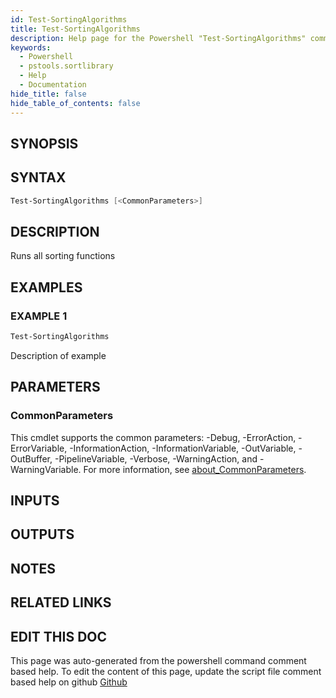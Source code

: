 ```yaml
---
id: Test-SortingAlgorithms
title: Test-SortingAlgorithms
description: Help page for the Powershell "Test-SortingAlgorithms" command
keywords:
  - Powershell
  - pstools.sortlibrary
  - Help
  - Documentation
hide_title: false
hide_table_of_contents: false
---
```


## SYNOPSIS

## SYNTAX

```powershell
Test-SortingAlgorithms [<CommonParameters>]
```

## DESCRIPTION

Runs all sorting functions

## EXAMPLES

### EXAMPLE 1

```powershell
Test-SortingAlgorithms
```

Description of example

## PARAMETERS

### CommonParameters

This cmdlet supports the common parameters: -Debug, -ErrorAction, -ErrorVariable, -InformationAction, -InformationVariable, -OutVariable, -OutBuffer, -PipelineVariable, -Verbose, -WarningAction, and -WarningVariable. For more information, see [about_CommonParameters](http://go.microsoft.com/fwlink/?LinkID=113216).

## INPUTS

## OUTPUTS

## NOTES

## RELATED LINKS

## EDIT THIS DOC 

This page was auto-generated from the powershell command comment based help. To edit the content of this page, update the script file comment based help on github [Github](https://github.com/hanpq/)
